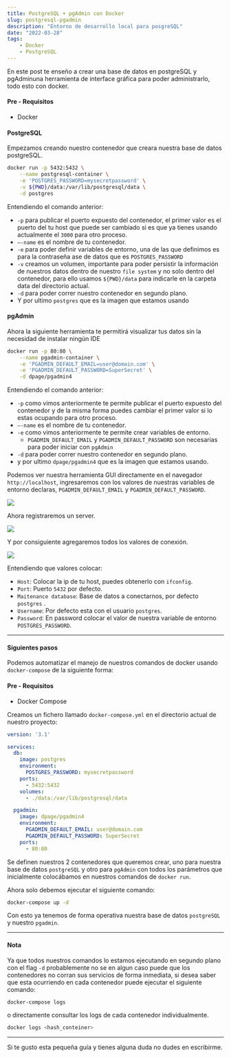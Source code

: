 ```yaml
---
title: PostgreSQL + pgAdmin con Docker
slug: postgresql-pgadmin
description: "Entorno de desarrollo local para posgreSQL"
date: "2022-03-28"
tags:
    - Docker
    - PostgreSQL
---
```


En este post te enseño a crear una base de datos en postgreSQL y pgAdminuna herramienta de interface gráfica para poder administrarlo, todo esto con docker.

#### Pre - Requisitos

- Docker

#### PostgreSQL

Empezamos creando nuestro contenedor que creara nuestra base de datos postgreSQL.

```bash
docker run -p 5432:5432 \
	--name postgresql-container \
	-e 'POSTGRES_PASSWORD=mysecretpassword' \
	-v ${PWD}/data:/var/lib/postgresql/data \
	-d postgres
```

Entendiendo el comando anterior:

- `-p` para publicar el puerto expuesto del contenedor, el primer valor es el puerto del tu host que puede ser cambiado si es que ya tienes usando actualmente el `3000` para otro proceso.
- `—-name` es el nombre de tu contenedor.
- `-e` para poder definir variables de entorno, una de las que definimos es para la contraseña ase de datos que es `POSTGRES_PASSWORD`
- `-v` creamos un volumen, importante para poder persistir la información de nuestros datos dentro de nuestro `file system` y no solo dentro del contenedor, para ello usamos `${PWD}/data` para indicarle en la carpeta data del directorio actual.
- `-d` para poder correr nuestro contenedor en segundo plano.
- Y por ultimo `postgres` que es la imagen que estamos usando

#### pgAdmin

Ahora la siguiente herramienta te permitirá visualizar tus datos sin la necesidad de instalar ningún IDE

```bash
docker run -p 80:80 \
	--name pgadmin-container \
	-e 'PGADMIN_DEFAULT_EMAIL=user@domain.com' \
    -e 'PGADMIN_DEFAULT_PASSWORD=SuperSecret' \
    -d dpage/pgadmin4
```

Entendiendo el comando anterior:

- `-p` como vimos anteriormente te permite publicar el puerto expuesto del contenedor y de la  misma forma puedes cambiar el primer valor si lo estas ocupando para otro proceso.
- `—-name` es el nombre de tu contenedor.
- `-e` como vimos anteriormente te permite crear variables de entorno.
    - `PGADMIN_DEFAULT_EMAIL` y `PGADMIN_DEFAULT_PASSWORD` son necesarias para poder iniciar con `pgAdmin`
- `-d` para poder correr nuestro contenedor en segundo plano.
- y por ultimo `dpage/pgadmin4` que es la imagen que estamos usando.

Podemos ver nuestra herramienta GUI directamente en el navegador `http://localhost`, ingresaremos  con los valores de nuestras variables de entorno declaras, `PGADMIN_DEFAULT_EMAIL` y `PGADMIN_DEFAULT_PASSWORD`.

![](/pgadmin-home.png)

Ahora registraremos un server.

![](/pgadmin-create-server-1.png)

Y por consiguiente agregaremos todos los valores de conexión.

![](/pgadmin-create-server-2.png)

Entendiendo que valores colocar:

- `Host`: Colocar la ip de tu host, puedes obtenerlo con `ifconfig`.
- `Port`: Puerto `5432` por defecto.
- `Maitenance database`: Base de datos a conectarnos, por defecto `postgres` .
- `Username`: Por defecto esta con el usuario `postgres`.
- `Password`: En password colocar el valor de nuestra variable de entorno `POSTGRES_PASSWORD`.

___

#### Siguientes pasos

Podemos automatizar el manejo de nuestros comandos de docker usando `docker-compose` de la siguiente forma:

#### Pre - Requisitos

- Docker Compose

Creamos un fichero llamado `docker-compose.yml` en el directorio actual de nuestro proyecto:

```yml
version: '3.1'

services:
  db:
    image: postgres
    environment:
      POSTGRES_PASSWORD: mysecretpassword
    ports:
      - 5432:5432
    volumes:
      - ./data:/var/lib/postgresql/data

  pgadmin:
    image: dpage/pgadmin4
    environment:
      PGADMIN_DEFAULT_EMAIL: user@domain.com
      PGADMIN_DEFAULT_PASSWORD: SuperSecret
    ports:
      - 80:80
```

Se definen nuestros 2 contenedores que queremos crear, uno para nuestra base de datos `postgreSQL` y otro para `pgAdmin` con todos los parámetros que inicialmente colocábamos en nuestros comandos de `docker run`.

Ahora solo debemos ejecutar el siguiente comando:

```bash
docker-compose up -d
```

Con esto ya tenemos de forma operativa nuestra base de datos `postgreSQL` y nuestro `pgadmin`.

___

#### Nota

Ya que todos nuestros comandos lo estamos ejecutando en segundo plano con el flag `-d` probablemente no se en algun caso puede que los contenedores no corran sus servicios de forma inmediata, si desea saber que esta ocurriendo en cada contenedor puede ejecutar el siguiente comando:

```bash
docker-compose logs
```

o directamente consultar los logs de cada contenedor individualmente.

```bash
docker logs <hash_conteiner>
```

___

Si te gusto esta pequeña guía y tienes alguna duda no dudes en escribirme.